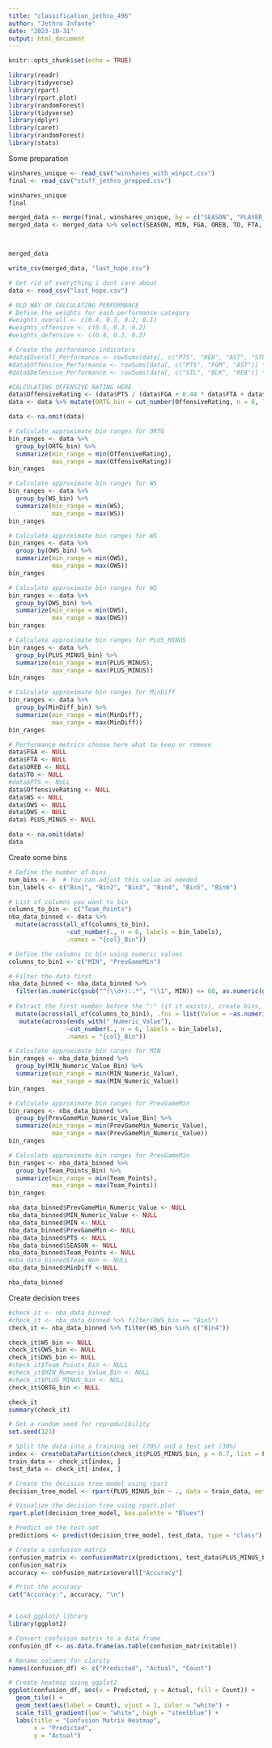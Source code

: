 ```yaml
---
title: "classification_jethro_496"
author: "Jethro Infante"
date: "2023-10-31"
output: html_document
---
```


```r
knitr::opts_chunk$set(echo = TRUE)
```

```r
library(readr)
library(tidyverse)
library(rpart)
library(rpart.plot)
library(randomForest)
library(tidyverse)
library(dplyr)
library(caret)
library(randomForest)
library(stats)
```

Some preparation
```r
winshares_unique <- read_csv("winshares_with_winpct.csv")
final <- read_csv("stuff_jethro_prepped.csv")

winshares_unique
final

merged_data <- merge(final, winshares_unique, by = c("SEASON", "PLAYER_NAME", "gameDate")) 
merged_data <- merged_data %>% select(SEASON, MIN, FGA, OREB, TO, FTA, PTS, PLUS_MINUS, Team_Points, Team_Won, PrevGameMin, seasonPart, MinDiff, WS, WS_bin, DWS, DWS_bin, OWS, OWS_bin, DaysBetweenGames, `Height (cm)`)



merged_data

write_csv(merged_data, "last_hope.csv")
```

```r
# Get rid of everything i dont care about
data <- read_csv("last_hope.csv")

# OLD WAY OF CALCULATING PERFORMANCE
# Define the weights for each performance category
#weights_overall <- c(0.4, 0.3, 0.2, 0.1)
#weights_offensive <- c(0.5, 0.3, 0.2)
#weights_defensive <- c(0.4, 0.3, 0.3)

# Create the performance indicators
#data$Overall_Performance <- rowSums(data[, c("PTS", "REB", "AST", "STL")] * weights_overall)
#data$Offensive_Performance <- rowSums(data[, c("PTS", "FGM", "AST")] * weights_offensive)
#data$Defensive_Performance <- rowSums(data[, c("STL", "BLK", "REB")] * weights_defensive)

#CALCULATING OFFENSIVE RATING HERE
data$OffensiveRating <- (data$PTS / (data$FGA + 0.44 * data$FTA + data$TO)) * 100
data <- data %>% mutate(ORTG_bin = cut_number(OffensiveRating, n = 6, labels = c("Bin1", "Bin2", "Bin3", "Bin4", "Bin5", "Bin6")), PLUS_MINUS_bin = cut_number(PLUS_MINUS, n = 6, labels = c("Bin1", "Bin2", "Bin3", "Bin4", "Bin5", "Bin6")), MinDiff_bin = cut_number(MinDiff, n = 6, labels = c("Bin1", "Bin2", "Bin3", "Bin4", "Bin5", "Bin6")))

data <- na.omit(data)

# Calculate approximate bin ranges for ORTG
bin_ranges <- data %>%
  group_by(ORTG_bin) %>%
  summarize(min_range = min(OffensiveRating),
            max_range = max(OffensiveRating))
bin_ranges

# Calculate approximate bin ranges for WS
bin_ranges <- data %>%
  group_by(WS_bin) %>%
  summarize(min_range = min(WS),
            max_range = max(WS))
bin_ranges

# Calculate approximate bin ranges for WS
bin_ranges <- data %>%
  group_by(OWS_bin) %>%
  summarize(min_range = min(OWS),
            max_range = max(OWS))
bin_ranges

# Calculate approximate bin ranges for WS
bin_ranges <- data %>%
  group_by(DWS_bin) %>%
  summarize(min_range = min(DWS),
            max_range = max(DWS))
bin_ranges

# Calculate approximate bin ranges for PLUS_MINUS
bin_ranges <- data %>%
  group_by(PLUS_MINUS_bin) %>%
  summarize(min_range = min(PLUS_MINUS),
            max_range = max(PLUS_MINUS))
bin_ranges

# Calculate approximate bin ranges for MinDiff
bin_ranges <- data %>%
  group_by(MinDiff_bin) %>%
  summarize(min_range = min(MinDiff),
            max_range = max(MinDiff))
bin_ranges

# Performance metrics choose here what to keep or remove
data$FGA <- NULL
data$FTA <- NULL
data$OREB <- NULL
data$TO <- NULL
#data$PTS <- NULL
data$OffensiveRating <- NULL
data$WS <- NULL
data$OWS <- NULL
data$DWS <- NULL
data$ PLUS_MINUS <- NULL

data <- na.omit(data)
data
```

Create some bins
```r
# Define the number of bins
num_bins <- 6  # You can adjust this value as needed
bin_labels <- c("Bin1", "Bin2", "Bin3", "Bin4", "Bin5", "Bin6")

# List of columns you want to bin
columns_to_bin <- c("Team_Points")
nba_data_binned <- data %>%
  mutate(across(all_of(columns_to_bin), 
                ~cut_number(., n = 6, labels = bin_labels), 
                .names = "{col}_Bin"))

# Define the columns to bin using numeric values
columns_to_bin1 <- c("MIN", "PrevGameMin")

# Filter the data first
nba_data_binned <- nba_data_binned %>%
  filter(as.numeric(gsub("^(\\d+):.*", "\\1", MIN)) <= 60, as.numeric(gsub("^(\\d+):.*", "\\1", PrevGameMin)) <= 60) %>%
  
# Extract the first number before the ":" (if it exists), create bins, and replace original columns
  mutate(across(all_of(columns_to_bin1), .fns = list(Value = ~as.numeric(gsub("^(\\d+):.*", "\\1", .))), .names = "{col}_Numeric_Value")) %>%
   mutate(across(ends_with("_Numeric_Value"), 
                ~cut_number(., n = 6, labels = bin_labels), 
                .names = "{col}_Bin"))

# Calculate approximate bin ranges for MIN
bin_ranges <- nba_data_binned %>%
  group_by(MIN_Numeric_Value_Bin) %>%
  summarize(min_range = min(MIN_Numeric_Value),
            max_range = max(MIN_Numeric_Value))
bin_ranges

# Calculate approximate bin ranges for PrevGameMin
bin_ranges <- nba_data_binned %>%
  group_by(PrevGameMin_Numeric_Value_Bin) %>%
  summarize(min_range = min(PrevGameMin_Numeric_Value),
            max_range = max(PrevGameMin_Numeric_Value))
bin_ranges

# Calculate approximate bin ranges for PrevGameMin
bin_ranges <- nba_data_binned %>%
  group_by(Team_Points_Bin) %>%
  summarize(min_range = min(Team_Points),
            max_range = max(Team_Points))
bin_ranges

nba_data_binned$PrevGameMin_Numeric_Value <- NULL
nba_data_binned$MIN_Numeric_Value <- NULL
nba_data_binned$MIN <- NULL
nba_data_binned$PrevGameMin <- NULL
nba_data_binned$PTS <- NULL
nba_data_binned$SEASON <- NULL
nba_data_binned$Team_Points <- NULL
#nba_data_binned$Team_Won <- NULL
nba_data_binned$MinDiff <-NULL

nba_data_binned
```

Create decision trees
```r
#check_it <- nba_data_binned
#check_it <- nba_data_binned %>% filter(OWS_bin == "Bin5")
check_it <- nba_data_binned %>% filter(WS_bin %in% c("Bin4"))

check_it$WS_bin <- NULL
check_it$OWS_bin <- NULL
check_it$DWS_bin <- NULL
#check_it$Team_Points_Bin <- NULL
#check_it$MIN_Numeric_Value_Bin <- NULL
#check_it$PLUS_MINUS_bin <- NULL
check_it$ORTG_bin <- NULL

check_it
summary(check_it)

# Set a random seed for reproducibility
set.seed(123)

# Split the data into a training set (70%) and a test set (30%)
index <- createDataPartition(check_it$PLUS_MINUS_bin, p = 0.7, list = FALSE) # change what youre looking for here
train_data <- check_it[index, ]
test_data <- check_it[-index, ]

# Create the decision tree model using rpart
decision_tree_model <- rpart(PLUS_MINUS_bin ~ ., data = train_data, method = "class") # change what youre looking for here

# Visualize the decision tree using rpart.plot
rpart.plot(decision_tree_model, box.palette = "Blues")

# Predict on the test set
predictions <- predict(decision_tree_model, test_data, type = "class")

# Create a confusion matrix
confusion_matrix <- confusionMatrix(predictions, test_data$PLUS_MINUS_bin) # change what youre looking for here
confusion_matrix
accuracy <- confusion_matrix$overall["Accuracy"]

# Print the accuracy
cat("Accuracy:", accuracy, "\n")


# Load ggplot2 library
library(ggplot2)

# Convert confusion matrix to a data frame
confusion_df <- as.data.frame(as.table(confusion_matrix$table))

# Rename columns for clarity
names(confusion_df) <- c("Predicted", "Actual", "Count")

# Create heatmap using ggplot2
ggplot(confusion_df, aes(x = Predicted, y = Actual, fill = Count)) +
  geom_tile() +
  geom_text(aes(label = Count), vjust = 1, color = "white") +
  scale_fill_gradient(low = "white", high = "steelblue") +
  labs(title = "Confusion Matrix Heatmap",
       x = "Predicted",
       y = "Actual")
```